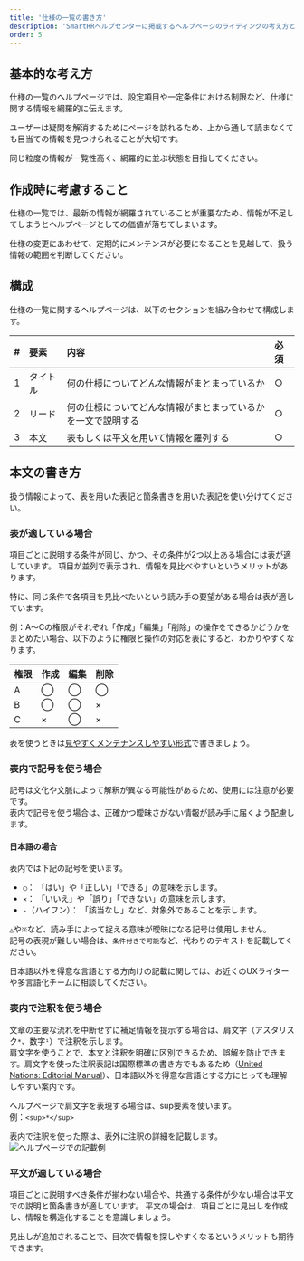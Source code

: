 ```yaml
---
title: '仕様の一覧の書き方'
description: 'SmartHRヘルプセンターに掲載するヘルプページのライティングの考え方とパターンをまとめています。'
order: 5
---
```

## 基本的な考え方

仕様の一覧のヘルプページでは、設定項目や一定条件における制限など、仕様に関する情報を網羅的に伝えます。

ユーザーは疑問を解消するためにページを訪れるため、上から通して読まなくても目当ての情報を見つけられることが大切です。

同じ粒度の情報が一覧性高く、網羅的に並ぶ状態を目指してください。

## 作成時に考慮すること

仕様の一覧では、最新の情報が網羅されていることが重要なため、情報が不足してしまうとヘルプページとしての価値が落ちてしまいます。

仕様の変更にあわせて、定期的にメンテンスが必要になることを見越して、扱う情報の範囲を判断してください。

## 構成
仕様の一覧に関するヘルプページは、以下のセクションを組み合わせて構成します。

|\#|要素|内容|必須|
|:----|:----|:----|:----|
|1|タイトル|何の仕様についてどんな情報がまとまっているか|○|
|2|リード|何の仕様についてどんな情報がまとまっているかを一文で説明する|○|
|3|本文|表もしくは平文を用いて情報を羅列する|○|

## 本文の書き方

扱う情報によって、表を用いた表記と箇条書きを用いた表記を使い分けてください。

### 表が適している場合
項目ごとに説明する条件が同じ、かつ、その条件が2つ以上ある場合には表が適しています。
項目が並列で表示され、情報を見比べやすいというメリットがあります。

特に、同じ条件で各項目を見比べたいという読み手の要望がある場合は表が適しています。

例：A〜Cの権限がそれぞれ「作成」「編集」「削除」の操作をできるかどうかをまとめたい場合、以下のように権限と操作の対応を表にすると、わかりやすくなります。

|権限|作成|編集|削除|
|:----|:----|:----|:----|
|A|◯|◯|◯|
|B|◯|◯|×|
|C|×|◯|×|

表を使うときは[見やすくメンテナンスしやすい形式](/products/contents/help-center/basic-rule/#use-table-with-readable-and-maintainable-format)で書きましょう。

### 表内で記号を使う場合

記号は文化や文脈によって解釈が異なる可能性があるため、使用には注意が必要です。  
表内で記号を使う場合は、正確かつ曖昧さがない情報が読み手に届くよう配慮します。  

#### 日本語の場合

表内では下記の記号を使います。
- `◯`：
  「はい」や「正しい」「できる」の意味を示します。
- `×`：
  「いいえ」や「誤り」「できない」の意味を示します。
- `-`（ハイフン）：
  「該当なし」など、対象外であることを示します。

`△`や`※`など、読み手によって捉える意味が曖昧になる記号は使用しません。  
記号の表現が難しい場合は、`条件付きで可能`など、代わりのテキストを記載してください。  

日本語以外を得意な言語とする方向けの記載に関しては、お近くのUXライターや多言語化チームに相談してください。  

### 表内で注釈を使う場合

文章の主要な流れを中断せずに補足情報を提示する場合は、肩文字（アスタリスク`*`、数字`¹`）で注釈を示します。  
肩文字を使うことで、本文と注釈を明確に区別できるため、誤解を防止できます。肩文字を使った注釈表記は国際標準の書き方でもあるため（[United Nations: Editorial Manual](https://www.un.org/dgacm/en/content/editorial-manual/footnotes/chap-05)）、日本語以外を得意な言語とする方にとっても理解しやすい案内です。  

ヘルプページで肩文字を表現する場合は、sup要素を使います。  
例：`<sup>*</sup>`

表内で注釈を使った際は、表外に注釈の詳細を記載します。  
![ヘルプページでの記載例](../images/reference.png)

### 平文が適している場合

項目ごとに説明すべき条件が揃わない場合や、共通する条件が少ない場合は平文での説明と箇条書きが適しています。
平文の場合は、項目ごとに見出しを作成し、情報を構造化することを意識しましょう。

見出しが追加されることで、目次で情報を探しやすくなるというメリットも期待できます。